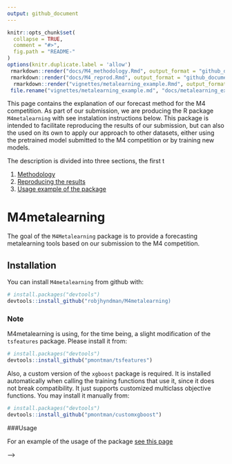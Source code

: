 ```yaml
---
output: github_document
---
```


<!-- README.md is generated from README.Rmd. Please edit that file -->

```r
knitr::opts_chunk$set(
  collapse = TRUE,
  comment = "#>",
  fig.path = "README-"
)
options(knitr.duplicate.label = 'allow')
 rmarkdown::render("docs/M4_methodology.Rmd", output_format = "github_document")
 rmarkdown::render("docs/M4_reprod.Rmd", output_format = "github_document")
  rmarkdown::render("vignettes/metalearning_example.Rmd", output_format = "github_document")
 file.rename("vignettes/metalearning_example.md", "docs/metalearning_example.md")

```

This page contains the explanation of our forecast method for the M4 competition. As part of our submission, we are producing the R package `M4metalearning` with see instalation instructions below. This package is intended to facilitate reproducing the results of our submission, but can also the used on its own to apply our approach to other datasets, either using the pretrained model submitted to the M4 competition or by training new models.

The description is divided into three sections, the first t

 1. [Methodology](docs/M4_methodology.md)
 2. [Reproducing the results](docs/M4_reprod.md)
 3. [Usage example of the package](docs/metalearning_example.md)


# M4metalearning

The goal of the `M4Metalearning` package is to provide a forecasting metalearning tools based on our submission to the M4 competition.

## Installation

You can install `M4metalearning` from github with:

```r
# install.packages("devtools")
devtools::install_github("robjhyndman/M4metalearning)
```


### Note

M4metalearning is using, for the time being, a slight modification of the `tsfeatures` package. Please install it from:

```r
# install.packages("devtools")
devtools::install_github("pmontman/tsfeatures")
```

Also, a custom version of the `xgboost` package is required. It is installed automatically when calling the training functions that use it, since it does not break compatibility. It just supports customized multiclass objective functions. You may install it manually from:

```r
# install.packages("devtools")
devtools::install_github("pmontman/customxgboost")
```

###Usage

For an example of the usage of the package [see this page](docs/metalearning_example.md)

<!-- # Table of Contents -->
<!-- [Example of metalearning process](#basic_example) -->

<!-- <!-- [Studying metalearning on a temporal crossvalidation dataset](docs/temporal_metabooting.md) --> -->

<!-- ##<a name="basic_example"></a> Example -->

<!-- ```{r test-main, child = 'vignettes/metalearning_example.Rmd'} -->
<!-- ``` -->
